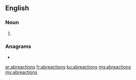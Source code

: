 {{also|abréactions}}
==English==

===Noun===
{{head|en|noun plural form}}

# {{plural of|abreaction|lang=en}}

===Anagrams===
* {{l|en|carbonatise}}

[[ar:abreactions]]
[[fr:abreactions]]
[[ku:abreactions]]
[[mg:abreactions]]
[[my:abreactions]]